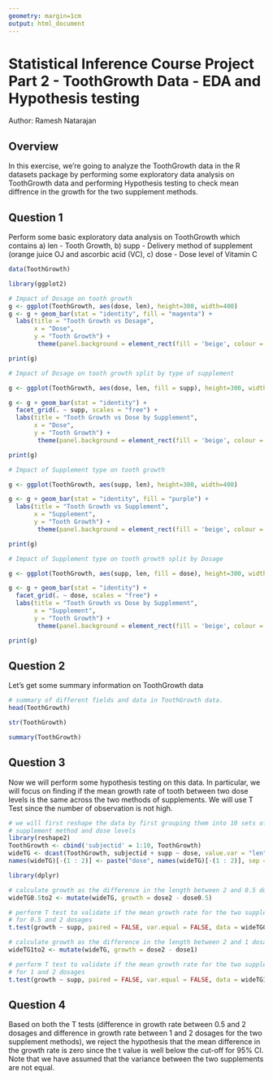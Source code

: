 ```yaml
---
geometry: margin=1cm
output: html_document
---
```

# Statistical Inference Course Project Part 2 - ToothGrowth Data - EDA and Hypothesis testing
Author: Ramesh Natarajan

## Overview
In this exercise, we're going to analyze the ToothGrowth data in the R datasets package by performing some exploratory data analysis on ToothGrowth data and performing Hypothesis testing to check mean diffrence in the growth for the two supplement methods.

## Question 1
Perform some basic exploratory data analysis on ToothGrowth which contains a) len - Tooth Growth, b) supp - Delivery method of supplement (orange juice OJ and ascorbic acid (VC), c) dose - Dose level of Vitamin C

```r
data(ToothGrowth)

library(ggplot2)

# Impact of Dosage on tooth growth
g <- ggplot(ToothGrowth, aes(dose, len), height=300, width=400)
g <- g + geom_bar(stat = "identity", fill = "magenta") + 
  labs(title = "Tooth Growth vs Dosage", 
       x = "Dose", 
       y = "Tooth Growth") + 
        theme(panel.background = element_rect(fill = 'beige', colour = 'red'))

print(g)
```

```r
# Impact of Dosage on tooth growth split by type of supplement

g <- ggplot(ToothGrowth, aes(dose, len, fill = supp), height=300, width=400)

g <- g + geom_bar(stat = "identity") + 
  facet_grid(. ~ supp, scales = "free") +
  labs(title = "Tooth Growth vs Dose by Supplement", 
       x = "Dose", 
       y = "Tooth Growth") + 
        theme(panel.background = element_rect(fill = 'beige', colour = 'red'))

print(g)

# Impact of Supplement type on tooth growth

g <- ggplot(ToothGrowth, aes(supp, len), height=300, width=400)

g <- g + geom_bar(stat = "identity", fill = "purple") + 
  labs(title = "Tooth Growth vs Supplement", 
       x = "Supplement", 
       y = "Tooth Growth") + 
        theme(panel.background = element_rect(fill = 'beige', colour = 'red'))

print(g)

# Impact of Supplement type on tooth growth split by Dosage

g <- ggplot(ToothGrowth, aes(supp, len, fill = dose), height=300, width=400)

g <- g + geom_bar(stat = "identity") + 
  facet_grid(. ~ dose, scales = "free") +
  labs(title = "Tooth Growth vs Dose by Supplement", 
       x = "Supplement", 
       y = "Tooth Growth") + 
        theme(panel.background = element_rect(fill = 'beige', colour = 'red'))

print(g)

```

## Question 2
Let's get some summary information on ToothGrowth data

```r
# summary of different fields and data in ToothGrowth data.
head(ToothGrowth)

str(ToothGrowth)

summary(ToothGrowth)

```


## Question 3
Now we will perform some hypothesis testing on this data. In particular, we will focus on finding if the mean growth rate of tooth between two dose levels is the same across the two methods of supplements. We will use T Test since the number of observation is not high.

```r
# we will first reshape the data by first grouping them into 10 sets of observations for each
# supplement method and dose levels
library(reshape2)
ToothGrowth <- cbind('subjectid' = 1:10, ToothGrowth)
wideTG <- dcast(ToothGrowth, subjectid + supp ~ dose, value.var = "len")
names(wideTG)[-(1 : 2)] <- paste("dose", names(wideTG)[-(1 : 2)], sep = "")

library(dplyr)

# calculate growth as the difference in the length between 2 and 0.5 dosages
wideTG0.5to2 <- mutate(wideTG, growth = dose2 - dose0.5)

# perform T test to validate if the mean growth rate for the two supplements are the same
# for 0.5 and 2 dosages
t.test(growth ~ supp, paired = FALSE, var.equal = FALSE, data = wideTG0.5to2)

# calculate growth as the difference in the length between 2 and 1 dosages
wideTG1to2 <- mutate(wideTG, growth = dose2 - dose1)

# perform T test to validate if the mean growth rate for the two supplements are the same
# for 1 and 2 dosages
t.test(growth ~ supp, paired = FALSE, var.equal = FALSE, data = wideTG1to2)


```
## Question 4
Based on both the T tests (difference in growth rate between 0.5 and 2 dosages and difference in growth rate between 1 and 2 dosages for the two supplement methods), we reject the hypothesis that the mean difference in the growth rate is zero since the t value is well below the cut-off for 95% CI.
Note that we have assumed that the variance between the two supplements are not equal.

